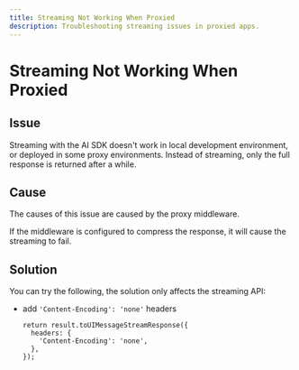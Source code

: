 ---
title: Streaming Not Working When Proxied
description: Troubleshooting streaming issues in proxied apps.
---

# Streaming Not Working When Proxied

## Issue

Streaming with the AI SDK doesn't work in local development environment, or deployed in some proxy environments.
Instead of streaming, only the full response is returned after a while.

## Cause

The causes of this issue are caused by the proxy middleware.

If the middleware is configured to compress the response, it will cause the streaming to fail.

## Solution

You can try the following, the solution only affects the streaming API:

- add `'Content-Encoding': 'none'` headers

  ```tsx
  return result.toUIMessageStreamResponse({
    headers: {
      'Content-Encoding': 'none',
    },
  });
  ```
